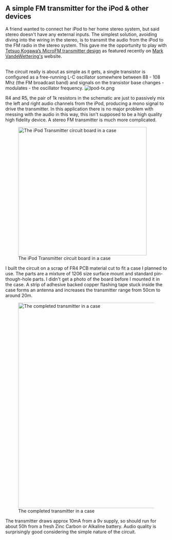 == A simple FM transmitter for the iPod & other devices ==

A friend wanted to connect her iPod to her home stereo system, but said stereo doesn't have any external inputs. The simplest solution, avoiding diving into the wiring in the stereo, is to transmit the audio from the iPod to the FM radio in the stereo system. This gave me the opportunity to play with [http://anarchy.translocal.jp/radio/micro/howtosimplestTX.html Tetsuo Kogawa’s MicroFM transmitter design] as featured recently on [http://brainwagon.org/ Mark VandeWettering's] website.

<br/>The circuit really is about as simple as it gets, a single transistor is configured as a free-running L-C oscillator somewhere between 88 - 108 Mhz (the FM broadcast band) and signals on the transistor base changes - modulates - the oscillator frequency.
[[Image:Ipod-tx.png|center]]

R4 and R5, the pair of 1k resistors in the schematic are just to passively mix the left and right audio channels from the iPod, producing a mono signal to drive the transmitter. In this application there is no major problem with messing with the audio in this way, this isn't supposed to be a high quality high fidelity device. A stereo FM transmitter is much more complicated.

[[Image:DSC_0344.jpg|center|thumb|400px| The iPod Transmitter circuit board in a case]]

I built the circuit on a scrap of FR4 PCB material cut to fit a case I planned to use. The parts are a mixture of 1206 size surface mount and standard pin-though-hole parts. I didn't get a photo of the board before I mounted it in the case. A strip of adhesive backed copper flashing tape stuck inside the case forms an antenna and increases the transmitter range from 50cm to around 20m.

[[Image:DSC_0345.jpg|center|thumb|640px|The completed transmitter in a case]]

The transmitter draws approx 10mA from a 9v supply, so should run for about 50h from a fresh Zinc Carbon or Alkaline battery. Audio quality is surprisingly good considering the simple nature of the circuit.